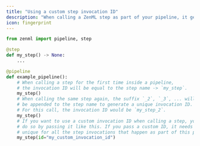 ```yaml
---
title: "Using a custom step invocation ID"
description: "When calling a ZenML step as part of your pipeline, it gets assigned a unique **invocation ID** that you can use to reference this step invocation when [defining the execution order](/usage/pipelines/build-pipelines/control-execution-order-of-steps) of your pipeline steps or use it to [fetch information](/usage/pipelines/build-pipelines/fetching-pipelines) about the invocation after the pipeline has finished running."
icon: fingerprint
---
```



```py
from zenml import pipeline, step

@step
def my_step() -> None:
    ...

@pipeline
def example_pipeline():
    # When calling a step for the first time inside a pipeline,
    # the invocation ID will be equal to the step name -> `my_step`.
    my_step()
    # When calling the same step again, the suffix `_2`, `_3`, ... will
    # be appended to the step name to generate a unique invocation ID.
    # For this call, the invocation ID would be `my_step_2`.
    my_step()
    # If you want to use a custom invocation ID when calling a step, you can
    # do so by passing it like this. If you pass a custom ID, it needs to be
    # unique for all the step invocations that happen as part of this pipeline.
    my_step(id="my_custom_invocation_id")
```
